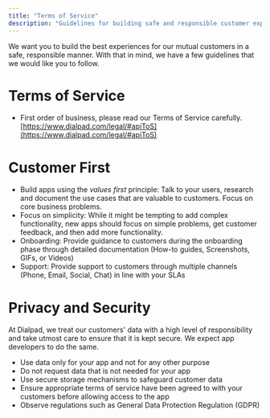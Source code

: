 ```yaml
---
title: "Terms of Service"
description: "Guidelines for building safe and responsible customer experiences"
---
```

We want you to build the best experiences for our mutual customers in a safe, responsible manner. With that in mind, we have a few guidelines that we would like you to follow.

# Terms of Service

*   First order of business, please read our Terms of Service carefully.  
    [https://www.dialpad.com/legal/#apiToS](https://www.dialpad.com/legal/#apiToS)
    

# Customer First

*   Build apps using the _values first_ principle: Talk to your users, research and document the use cases that are valuable to customers. Focus on core business problems.
*   Focus on simplicity: While it might be tempting to add complex functionality, new apps should focus on simple problems, get customer feedback, and then add more functionality.
*   Onboarding: Provide guidance to customers during the onboarding phase through detailed documentation (How-to guides, Screenshots, GIFs, or Videos)
*   Support: Provide support to customers through multiple channels (Phone, Email, Social, Chat) in line with your SLAs

# Privacy and Security

At Dialpad, we treat our customers' data with a high level of responsibility and take utmost care to ensure that it is kept secure. We expect app developers to do the same.

*   Use data only for your app and not for any other purpose
*   Do not request data that is not needed for your app
*   Use secure storage mechanisms to safeguard customer data
*   Ensure appropriate terms of service have been agreed to with your customers before allowing access to the app
*   Observe regulations such as General Data Protection Regulation (GDPR)